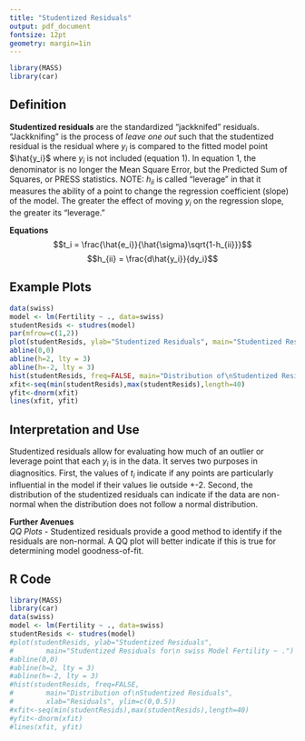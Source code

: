 ```yaml
---
title: "Studentized Residuals"
output: pdf_document
fontsize: 12pt
geometry: margin=1in
---
```

```r
library(MASS)
library(car)
```

## Definition
**Studentized residuals** are the standardized "jackknifed" residuals. "Jackknifing" is the process of *leave one out* such that the studentized residual is the residual where $y_i$ is compared to the fitted model point $\hat{y_i}$ where $y_i$ is not included (equation 1). In equation 1, the denominator is no longer the Mean Square Error, but the Predicted Sum of Squares, or PRESS statistics. NOTE: $h_{ii}$ is called "leverage" in that it measures the ability of a point to change the regression coefficient (slope) of the model. The greater the effect of moving $y_i$ on the regression slope, the greater its "leverage."

**Equations**
      $$t_i = \frac{\hat{e_i}}{\hat{\sigma}\sqrt{1-h_{ii}}}$$
      $$h_{ii} = \frac{d\hat{y_i}}{dy_i}$$
      
      
## Example Plots
```r
data(swiss)
model <- lm(Fertility ~ ., data=swiss)
studentResids <- studres(model)
par(mfrow=c(1,2))
plot(studentResids, ylab="Studentized Residuals", main="Studentized Residuals for\n swiss Model Fertility ~ .")
abline(0,0)
abline(h=2, lty = 3)
abline(h=-2, lty = 3)
hist(studentResids, freq=FALSE, main="Distribution of\nStudentized Residuals", xlab="Residuals", ylim=c(0,0.5))
xfit<-seq(min(studentResids),max(studentResids),length=40) 
yfit<-dnorm(xfit) 
lines(xfit, yfit)
```

## Interpretation and Use
Studentized residuals allow for evaluating how much of an outlier or leverage point that each $y_i$ is in the data. It serves two purposes in diagnositics. First, the values of $t_i$ indicate if any points are particularly influential in the model if their values lie outside +-2. Second, the distribution of the studentized residuals can indicate if the data are non-normal when the distribution does not follow a normal distribution.  
      
**Further Avenues**  
*QQ Plots* - Studentized residuals provide a good method to identify if the residuals are non-normal. A QQ plot will better indicate if this is true for determining model goodness-of-fit. 

## R Code
```r
library(MASS)
library(car)
data(swiss)
model <- lm(Fertility ~ ., data=swiss)
studentResids <- studres(model)
#plot(studentResids, ylab="Studentized Residuals", 
#        main="Studentized Residuals for\n swiss Model Fertility ~ .")
#abline(0,0)
#abline(h=2, lty = 3)
#abline(h=-2, lty = 3)
#hist(studentResids, freq=FALSE, 
#        main="Distribution of\nStudentized Residuals", 
#        xlab="Residuals", ylim=c(0,0.5))
#xfit<-seq(min(studentResids),max(studentResids),length=40) 
#yfit<-dnorm(xfit) 
#lines(xfit, yfit)
```
